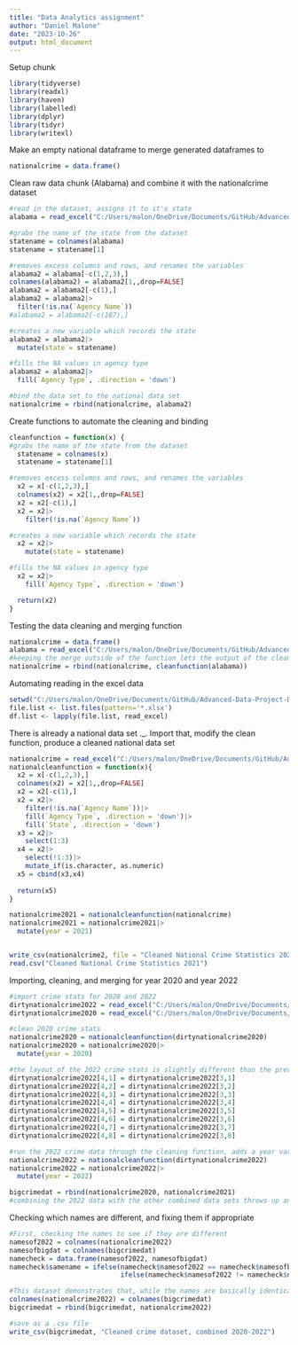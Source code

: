 ```yaml
---
title: "Data Analytics assignment"
author: "Daniel Malone"
date: "2023-10-26"
output: html_document
---
```

Setup chunk
```r
library(tidyverse)
library(readxl)
library(haven)
library(labelled)
library(dplyr)
library(tidyr)
library(writexl)
```

Make an empty national dataframe to merge generated dataframes to

```r
nationalcrime = data.frame()

```

Clean raw data chunk (Alabama) and combine it with the nationalcrime dataset

```r
#read in the dataset, assigns it to it's state
alabama = read_excel("C:/Users/malon/OneDrive/Documents/GitHub/Advanced-Data-Project-Daniel-Margo/stateTables (1)/State Tables Offenses by Agency/Alabama_Offense_Type_by_Agency_2021.xls")

#grabs the name of the state from the dataset
statename = colnames(alabama)
statename = statename[1]

#removes excess columns and rows, and renames the variables
alabama2 = alabama[-c(1,2,3),]
colnames(alabama2) = alabama2[1,,drop=FALSE]
alabama2 = alabama2[-c(1),]
alabama2 = alabama2|>
  filter(!is.na(`Agency Name`))
#alabama2 = alabama2[-c(187),]

#creates a new variable which records the state
alabama2 = alabama2|>
  mutate(state = statename)

#fills the NA values in agency type
alabama2 = alabama2|>
  fill(`Agency Type`, .direction = 'down')

#bind the data set to the national data set
nationalcrime = rbind(nationalcrime, alabama2)

```
Create functions to automate the cleaning and binding
```r
cleanfunction = function(x) {
#grabs the name of the state from the dataset
  statename = colnames(x)
  statename = statename[1]

#removes excess columns and rows, and renames the variables
  x2 = x[-c(1,2,3),]
  colnames(x2) = x2[1,,drop=FALSE]
  x2 = x2[-c(1),]
  x2 = x2|>
    filter(!is.na(`Agency Name`))

#creates a new variable which records the state
  x2 = x2|>
    mutate(state = statename)

#fills the NA values in agency type
  x2 = x2|>
    fill(`Agency Type`, .direction = 'down')

  return(x2)
}
```

Testing the data cleaning and merging function
```r
nationalcrime = data.frame()
alabama = read_excel("C:/Users/malon/OneDrive/Documents/GitHub/Advanced-Data-Project-Daniel-Margo/stateTables (1)/State Tables Offenses by Agency/Alabama_Offense_Type_by_Agency_2021.xls")
#keeping the merge outside of the function lets the output of the cleanfunction merge into the national crime dataset.  It is important to NOT run the same dataset through the function twice, as it will combine the datasets without noting the identical information.
nationalcrime = rbind(nationalcrime, cleanfunction(alabama))
```

Automating reading in the excel data
```r
setwd("C:/Users/malon/OneDrive/Documents/GitHub/Advanced-Data-Project-Daniel-Margo/stateTables (1)/State Tables Offenses by Agency")
file.list <- list.files(pattern='*.xlsx')
df.list <- lapply(file.list, read_excel)
```

There is already a national data set ._.  Import that, modify the clean function, produce a cleaned national data set

```r
nationalcrime = read_excel("C:/Users/malon/OneDrive/Documents/GitHub/Advanced-Data-Project-Daniel-Margo/stateTables (1)/State Tables Offenses by Agency/United_States_Offense_Type_by_Agency_2021.xls")
nationalcleanfunction = function(x){
  x2 = x[-c(1,2,3),]
  colnames(x2) = x2[1,,drop=FALSE]
  x2 = x2[-c(1),]
  x2 = x2|>
    filter(!is.na(`Agency Name`))|>
    fill(`Agency Type`, .direction = 'down')|>
    fill(`State`, .direction = 'down')
  x3 = x2|>
    select(1:3)
  x4 = x2|>
    select(!1:3)|>
    mutate_if(is.character, as.numeric)
  x5 = cbind(x3,x4)
    
  return(x5)
}

nationalcrime2021 = nationalcleanfunction(nationalcrime)
nationalcrime2021 = nationalcrime2021|>
  mutate(year = 2021)


write_csv(nationalcrime2, file = "Cleaned National Crime Statistics 2021")
read.csv("Cleaned National Crime Statistics 2021")
```

Importing, cleaning, and merging for year 2020 and year 2022

```r
#import crime stats for 2020 and 2022
dirtynationalcrime2022 = read_excel("C:/Users/malon/OneDrive/Documents/GitHub/Advanced-Data-Project-Daniel-Margo/stateTables 2022/United_States_Offense_Type_by_Agency_2022.xlsx")
dirtynationalcrime2020 = read_excel("C:/Users/malon/OneDrive/Documents/GitHub/Advanced-Data-Project-Daniel-Margo/stateTables 2020/State Tables, Offenses by Agency/United_States_Offense_Type_by_Agency_2020.xls")

#clean 2020 crime stats
nationalcrime2020 = nationalcleanfunction(dirtynationalcrime2020)
nationalcrime2020 = nationalcrime2020|>
  mutate(year = 2020)

#the layout of the 2022 crime stats is slightly different than the previous two years;  the row that would be the labels of the columns are one cell above them.  We have to copy them to the next row.
dirtynationalcrime2022[4,1] = dirtynationalcrime2022[3,1]
dirtynationalcrime2022[4,2] = dirtynationalcrime2022[3,2]
dirtynationalcrime2022[4,3] = dirtynationalcrime2022[3,3]
dirtynationalcrime2022[4,4] = dirtynationalcrime2022[3,4]
dirtynationalcrime2022[4,5] = dirtynationalcrime2022[3,5]
dirtynationalcrime2022[4,6] = dirtynationalcrime2022[3,6]
dirtynationalcrime2022[4,7] = dirtynationalcrime2022[3,7]
dirtynationalcrime2022[4,8] = dirtynationalcrime2022[3,8]

#run the 2022 crime data through the cleaning function, adds a year variable and they are all 2022
nationalcrime2022 = nationalcleanfunction(dirtynationalcrime2022)
nationalcrime2022 = nationalcrime2022|>
  mutate(year = 2022)

bigcrimedat = rbind(nationalcrime2020, nationalcrime2021)
#combining the 2022 data with the other combined data sets throws up an error; "names do not match previous names".  Fix the names of the other set later.

```
Checking which names are different, and fixing them if appropriate
```r
#First, checking the names to see if they are different
namesof2022 = colnames(nationalcrime2022)
namesofbigdat = colnames(bigcrimedat)
namecheck = data.frame(namesof2022, namesofbigdat)
namecheck$samename = ifelse(namecheck$namesof2022 == namecheck$namesofbigdat, TRUE,
                            ifelse(namecheck$namesof2022 != namecheck$namesofbigdat, FALSE, "none"))

#This dataset demonstrates that, while the names are basically identical, there is some unknown difference between several of them.  Because they are for all intents and purposes, we can simply substitute the column names of the 2022 dataset, with the names of the big dataset.
colnames(nationalcrime2022) = colnames(bigcrimedat)
bigcrimedat = rbind(bigcrimedat, nationalcrime2022)

#save as a .csv file
write_csv(bigcrimedat, "Cleaned crime dataset, combined 2020-2022")
```